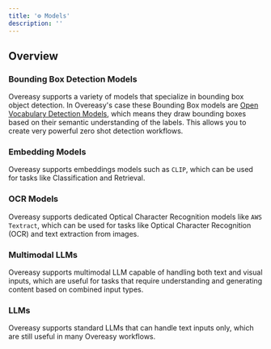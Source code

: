 ```yaml
---
title: '⚙️ Models'
description: ''
---
```


## Overview
### Bounding Box Detection Models

Overeasy supports a variety of models that specialize in bounding box object detection.
In Overeasy's case these Bounding Box models are [Open Vocabulary Detection Models](https://paperswithcode.com/task/open-vocabulary-object-detection), which means they draw bounding boxes based on their semantic understanding of the labels.
This allows you to create very powerful zero shot detection workflows.

### Embedding Models
Overeasy supports embeddings models such as `CLIP`, which can be used for tasks like Classification and Retrieval.

### OCR Models
Overeasy supports dedicated Optical Character Recognition models like `AWS Textract`, which can be used for tasks like Optical Character Recognition (OCR) and text extraction from images.

### Multimodal LLMs
Overeasy supports multimodal LLM capable of handling both text and visual inputs, which are useful for tasks that require understanding and generating content based on combined input types.

### LLMs
Overeasy supports standard LLMs that can handle text inputs only, which are still useful in many Overeasy workflows.